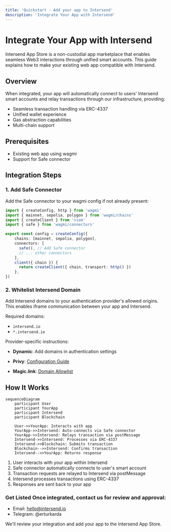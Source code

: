 ```yaml
---
title: 'Quickstart - Add your app to Intersend'
description: 'Integrate Your App with Intersend'
---
```


# Integrate Your App with Intersend

Intersend App Store is a non-custodial app marketplace that enables seamless Web3 interactions through unified smart accounts. This guide explains how to make your existing web app compatible with Intersend.

## Overview

When integrated, your app will automatically connect to users' Intersend smart accounts and relay transactions through our infrastructure, providing:

- Seamless transaction handling via ERC-4337
- Unified wallet experience
- Gas abstraction capabilities
- Multi-chain support

## Prerequisites

- Existing web app using wagmi
- Support for Safe connector

## Integration Steps

### 1. Add Safe Connector

Add the Safe connector to your wagmi config if not already present:

```typescript
import { createConfig, http } from 'wagmi'
import { mainnet, sepolia, polygon } from 'wagmi/chains'
import { createClient } from 'viem'
import { safe } from 'wagmi/connectors'

export const config = createConfig({
    chains: [mainnet, sepolia, polygon],
    connectors: [
      safe(), // Add Safe connector
      // ... other connectors
    ],
    client({ chain }) {
      return createClient({ chain, transport: http() })
    },
})
```

### 2. Whitelist Intersend Domain

Add Intersend domains to your authentication provider's allowed origins. This enables iframe communication between your app and Intersend.

Required domains:

- `intersend.io`
- `*.intersend.io`

Provider-specific instructions:

- **Dynamic**: Add domains in authentication settings

- **Privy**: [Configuration Guide](https://docs.privy.io/guide/react/configuration/allowed-domains)

- **Magic.link**: [Domain Allowlist](https://magic.link/docs/authentication/security/allowlists/domain-allowlist#usage)

## How It Works

```mermaid
sequenceDiagram
    participant User
    participant YourApp
    participant Intersend
    participant Blockchain

    User->>YourApp: Interacts with app
    YourApp->>Intersend: Auto-connects via Safe connector
    YourApp->>Intersend: Relays transaction via postMessage
    Intersend->>Intersend: Processes via ERC-4337
    Intersend->>Blockchain: Submits transaction
    Blockchain-->>Intersend: Confirms transaction
    Intersend-->>YourApp: Returns response
```

1. User interacts with your app within Intersend
2. Safe connector automatically connects to user's smart account
3. Transaction requests are relayed to Intersend via postMessage
4. Intersend processes transactions using ERC-4337
5. Responses are sent back to your app

### Get Listed Once integrated, contact us for review and approval:

- Email: hello@intersend.io
- Telegram: @erturkarda

We'll review your integration and add your app to the Intersend App Store.
